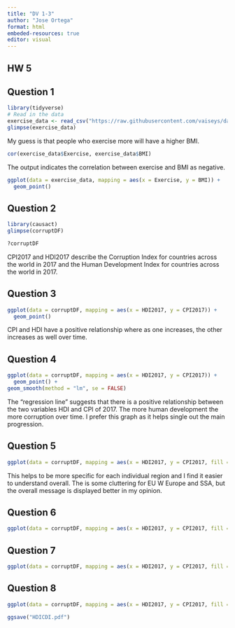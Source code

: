 ```yaml
---
title: "DV 1-3"
author: "Jose Ortega"
format: html
embeded-resources: true
editor: visual
---
```


## HW 5

## Question 1

```r
library(tidyverse)
# Read in the data 
exercise_data <- read_csv("https://raw.githubusercontent.com/vaiseys/dav-course/main/Data/visualize_data.csv")
glimpse(exercise_data)
```

My guess is that people who exercise more will have a higher BMI.

```r
cor(exercise_data$Exercise, exercise_data$BMI)
```

The output indicates the correlation between exercise and BMI as negative.

```r
ggplot(data = exercise_data, mapping = aes(x = Exercise, y = BMI)) + 
  geom_point()
```

## Question 2

```r
library(causact)
glimpse(corruptDF)
```

```r
?corruptDF
```

CPI2017 and HDI2017 describe the Corruption Index for countries across the world in 2017 and the Human Development Index for countries across the world in 2017.

## Question 3

```r
ggplot(data = corruptDF, mapping = aes(x = HDI2017, y = CPI2017)) + 
  geom_point()
```

CPI and HDI have a positive relationship where as one increases, the other increases as well over time.

## Question 4

```r
ggplot(data = corruptDF, mapping = aes(x = HDI2017, y = CPI2017)) + 
  geom_point() +
geom_smooth(method = "lm", se = FALSE)
```

The "regression line" suggests that there is a positive relationship between the two variables HDI and CPI of 2017. The more human development the more corruption over time. I prefer this graph as it helps single out the main progression.

## Question 5

```r
ggplot(data = corruptDF, mapping = aes(x = HDI2017, y = CPI2017, fill = region)) + geom_point() + geom_smooth(method = "lm") + facet_wrap(~region)
```

This helps to be more specific for each individual region and I find it easier to understand overall. The is some cluttering for EU W Europe and SSA, but the overall message is displayed better in my opinion.

## Question 6

```r
ggplot(data = corruptDF, mapping = aes(x = HDI2017, y = CPI2017, fill = region)) + geom_point() + geom_smooth(method = "lm") + facet_wrap(~region) + scale_x_reverse()
```

## Question 7

```r
ggplot(data = corruptDF, mapping = aes(x = HDI2017, y = CPI2017, fill = region)) + geom_point() + geom_smooth(method = "lm") + facet_wrap(~region) + scale_x_reverse() + labs(title = "Relationship betweend HDI and CPI", subtitle = "Data points are countries", caption = "Source: corruptDF")
```

## Question 8

```r
ggplot(data = corruptDF, mapping = aes(x = HDI2017, y = CPI2017, fill = region)) + geom_point() + geom_smooth(method = "lm") + facet_wrap(~region) + scale_x_reverse() + labs(title = "Relationship betweend HDI and CPI", subtitle = "Data points are countries", caption = "Source: corruptDF")

ggsave("HDICDI.pdf")
```
